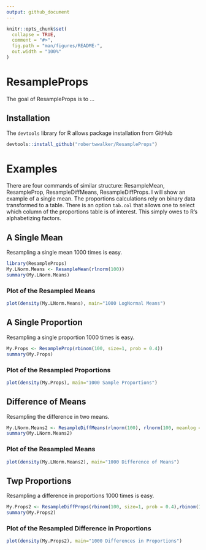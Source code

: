 ```yaml
---
output: github_document
---
```


<!-- README.md is generated from README.Rmd. Please edit that file -->

```r
knitr::opts_chunk$set(
  collapse = TRUE,
  comment = "#>",
  fig.path = "man/figures/README-",
  out.width = "100%"
)
```
# ResampleProps

The goal of ResampleProps is to ...

## Installation

The `devtools` library for R allows package installation from GitHub

``` r
devtools::install_github("robertwwalker/ResampleProps")
```

# Examples

There are four commands of similar structure: ResampleMean, ResampleProp, ResampleDiffMeans, ResampleDiffProps.  I will show an example of a single mean.  The proportions calculations rely on binary data transformed to a table.  There is an option `tab.col` that allows one to select which column of the proportions table is of interest.  This simply owes to R's alphabetizing factors.

## A Single Mean

Resampling a single mean 1000 times is easy.

```r
library(ResampleProps)
My.LNorm.Means <- ResampleMean(rlnorm(100))
summary(My.LNorm.Means)
```
### Plot of the Resampled Means

```r
plot(density(My.LNorm.Means), main="1000 LogNormal Means")
```

## A Single Proportion

Resampling a single proportion 1000 times is easy.

```r
My.Props <- ResampleProp(rbinom(100, size=1, prob = 0.4))
summary(My.Props)
```

### Plot of the Resampled Proportions

```r
plot(density(My.Props), main="1000 Sample Proportions")
```

## Difference of Means

Resampling the difference in two means.


```r
My.LNorm.Means2 <- ResampleDiffMeans(rlnorm(100), rlnorm(100, meanlog = 0.7))
summary(My.LNorm.Means2)
```

### Plot of the Resampled Means

```r
plot(density(My.LNorm.Means2), main="1000 Difference of Means")
```

## Twp Proportions

Resampling a difference in proportions 1000 times is easy.

```r
My.Props2 <- ResampleDiffProps(rbinom(100, size=1, prob = 0.4),rbinom(100, size=1, prob = 0.5))
summary(My.Props2)
```

### Plot of the Resampled Difference in Proportions

```r
plot(density(My.Props2), main="1000 Differences in Proportions")
```
